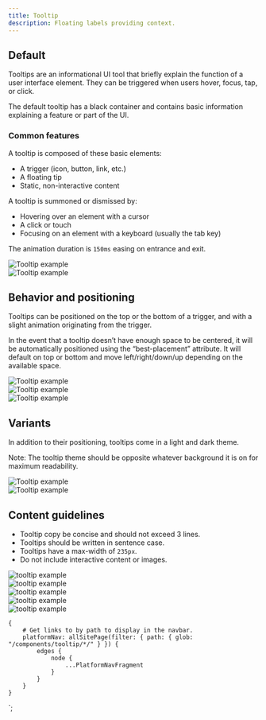 ```yaml
---
title: Tooltip
description: Floating labels providing context.
---
```



<ComponentHeader data={props.data} />

## Default

Tooltips are an informational UI tool that briefly explain the function of a user interface element. They can be triggered when users hover, focus, tap, or click.

The default tooltip has a black container and contains basic information explaining a feature or part of the UI.

### Common features

A tooltip is composed of these basic elements:

-   A trigger (icon, button, link, etc.)
-   A floating tip
-   Static, non-interactive content

A tooltip is summoned or dismissed by:

-   Hovering over an element with a cursor
-   A click or touch
-   Focusing on an element with a keyboard (usually the tab key)

The animation duration is `150ms` easing on entrance and exit.

<div className="flex flex-wrap mt5">
    <div className="mr3 mb3" style={{ maxWidth: '210px' }}>
        <Img src="./default.png" alt="Tooltip example" />
    </div>
    <div style={{ maxWidth: '225px' }}>
        <Img src="./default-2.png" alt="Tooltip example" />
    </div>
</div>

## Behavior and positioning

Tooltips can be positioned on the top or the bottom of a trigger, and with a slight animation originating from the trigger.

In the event that a tooltip doesn’t have enough space to be centered, it will be automatically positioned using the “best-placement” attribute. It will default on top or bottom and move left/right/down/up depending on the available space.

<div className="flex flex-wrap mt5">
    <div className="mb3 mr3" style={{ maxWidth: '232px' }}>
        <Img src="./bottom.png" alt="Tooltip example" />
    </div>
    <div className="mb3 mr3" style={{ maxWidth: '207px' }}>
        <Img src="./top.png" alt="Tooltip example" />
    </div>
    <div style={{ maxWidth: '267px' }}>
        <Img src="./side.png" alt="Tooltip example" />
    </div>
</div>

## Variants

In addition to their positioning, tooltips come in a light and dark theme.

Note: The tooltip theme should be opposite whatever background it is on for maximum readability.

<div className="flex flex-wrap mt5">
    <div className="mb3 mr3" style={{ maxWidth: '154px' }}>
        <Img src="./dark.png" alt="Tooltip example" />
    </div>
    <div style={{ maxWidth: '237px' }}>
        <Img src="./light.png" alt="Tooltip example" />
    </div>
</div>

## Content guidelines

-   Tooltip copy be concise and should not exceed 3 lines.
-   Tooltips should be written in sentence case.
-   Tooltips have a max-width of `235px`.
-   Do not include interactive content or images.

<Grid>
    <GridColumn aboveSmall={6}>
        <DoDont type="do">
            <div style={{ maxWidth: '162px' }} className="center">
                <Img src="./do-1.png" alt="tooltip example" />
            </div>
            <div style={{ maxWidth: '236px' }} className="center">
                <Img src="./do-2.png" alt="tooltip example" />
            </div>
        </DoDont>
    </GridColumn>
    <GridColumn aboveSmall={6}>
        <DoDont type="dont">
            <div style={{ maxWidth: '241px' }} className="center">
                <Img src="./dont-1.png" alt="tooltip example" />
            </div>
            <div style={{ maxWidth: '241px' }} className="center">
                <Img src="./dont-2.png" alt="tooltip example" />
            </div>
            <div style={{ maxWidth: '241px' }} className="center">
                <Img src="./dont-3.png" alt="tooltip example" />
            </div>
        </DoDont>
    </GridColumn>
</Grid>

<ComponentFooter data={props.data} />

    {
        # Get links to by path to display in the navbar.
        platformNav: allSitePage(filter: { path: { glob: "/components/tooltip/*/" } }) {
            edges {
                node {
                    ...PlatformNavFragment
                }
            }
        }
    }
`;
